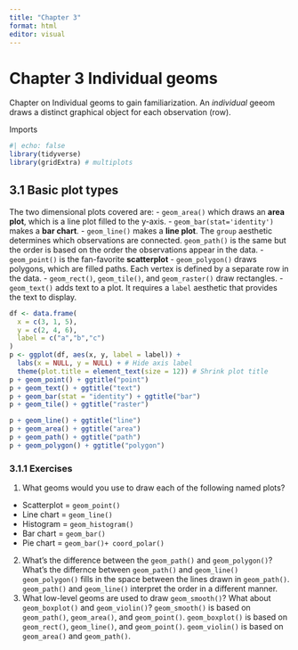 ```yaml
---
title: "Chapter 3"
format: html
editor: visual
---
```


# Chapter 3 Individual geoms

Chapter on Individual geoms to gain familiarization. An *individual* geeom draws a distinct graphical object for each observation (row).

Imports

```r
#| echo: false
library(tidyverse)
library(gridExtra) # multiplots
```

## 3.1 Basic plot types

The two dimensional plots covered are: - `geom_area()` which draws an **area plot**, which is a line plot filled to the y-axis. - `geom_bar(stat='identity')` makes a **bar chart**. - `geom_line()` makes a **line plot**. The `group` aesthetic determines which observations are connected. `geom_path()` is the same but the order is based on the order the observations appear in the data. - `geom_point()` is the fan-favorite **scatterplot** - `geom_polygon()` draws polygons, which are filled paths. Each vertex is defined by a separate row in the data. - `geom_rect()`, `geom_tile()`, and `geom_raster()` draw rectangles. - `geom_text()` adds text to a plot. It requires a `label` aesthetic that provides the text to display.

```r
df <- data.frame(
  x = c(3, 1, 5), 
  y = c(2, 4, 6), 
  label = c("a","b","c")
)
p <- ggplot(df, aes(x, y, label = label)) + 
  labs(x = NULL, y = NULL) + # Hide axis label
  theme(plot.title = element_text(size = 12)) # Shrink plot title
p + geom_point() + ggtitle("point")
p + geom_text() + ggtitle("text")
p + geom_bar(stat = "identity") + ggtitle("bar")
p + geom_tile() + ggtitle("raster")
```

```r
p + geom_line() + ggtitle("line")
p + geom_area() + ggtitle("area")
p + geom_path() + ggtitle("path")
p + geom_polygon() + ggtitle("polygon")
```

### 3.1.1 Exercises

1)  What geoms would you use to draw each of the following named plots?

-   Scatterplot = `geom_point()`
-   Line chart = `geom_line()`
-   Histogram = `geom_histogram()`
-   Bar chart = `geom_bar()`
-   Pie chart = `geom_bar()+ coord_polar()`\

2)  What's the difference between the `geom_path()` and `geom_polygon()`? What's the differnce between `geom_path()` and `geom_line()` `geom_polygon()` fills in the space between the lines drawn in `geom_path()`. `geom_path()` and `geom_line()` interpret the order in a different manner.
3)  What low-level geoms are used to draw `geom_smooth()`? What about `geom_boxplot()` and `geom_violin()`? `geom_smooth()` is based on `geom_path()`, `geom_area()`, and `geom_point()`. `geom_boxplot()` is based on `geom_rect()`, `geom_line()`, and `geom_point()`. `geom_violin()` is based on `geom_area()` and `geom_path()`.
